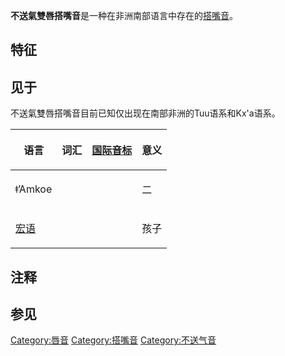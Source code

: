 {{Unreferenced|time=2020-12-21T04:37:19+00:00}}
{{Infobox IPA
|above=不送氣雙唇搭嘴音
|ipa symbol=ʘ
|ipa number=176
|decimal=664
|kirshenbaum=p!
|braille=and|braille2=p
}}
'''不送氣雙唇搭嘴音'''是一种在非洲南部语言中存在的[[搭嘴音|搭嘴音]]。

==特征==
{{lingual airstream}}
{{bilabial}}
{{tenuis}}
{{oral}}
{{central-lateral}}

==见于==
不送氣雙唇搭嘴音目前已知仅出现在南部非洲的Tuu语系和Kx'a语系。 
{| class="wikitable"
! 语言 !! 词汇 !! [[国际音标|国际音标]]!! 意义 
|-
|ǂʼAmkoe||colspan=2|{{IPA|[ʘoa]}}||二
|-
|[[宏语|宏语]]||colspan=2|{{IPA|[ʘàa]}}||孩子
|}

==注释==
{{Reflist}}

==参见==
{{IPA navigation}}
[[Category:唇音|Category:唇音]]
[[Category:搭嘴音|Category:搭嘴音]]
[[Category:不送气音|Category:不送气音]]